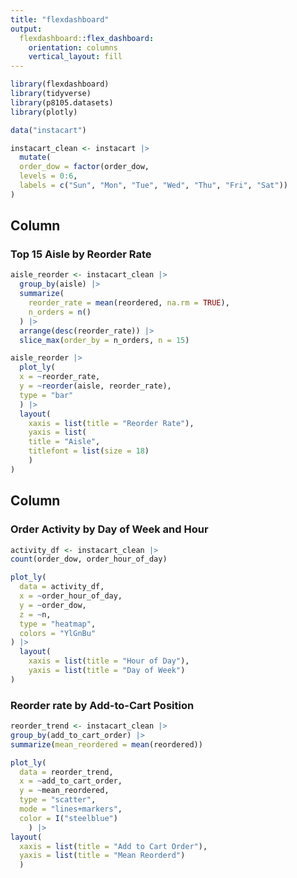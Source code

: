 ```yaml
---
title: "flexdashboard"
output: 
  flexdashboard::flex_dashboard:
    orientation: columns
    vertical_layout: fill
---
```


```r
library(flexdashboard)
library(tidyverse)
library(p8105.datasets)
library(plotly)

data("instacart")

instacart_clean <- instacart |>
  mutate(
  order_dow = factor(order_dow,
  levels = 0:6,
  labels = c("Sun", "Mon", "Tue", "Wed", "Thu", "Fri", "Sat"))
)
```

Column {data-width=650}
-----------------------------------------------------------------------

### Top 15 Aisle by Reorder Rate

```r
aisle_reorder <- instacart_clean |>
  group_by(aisle) |>
  summarize(
    reorder_rate = mean(reordered, na.rm = TRUE),
    n_orders = n()
  ) |>
  arrange(desc(reorder_rate)) |>
  slice_max(order_by = n_orders, n = 15)

aisle_reorder |> 
  plot_ly(
  x = ~reorder_rate,
  y = ~reorder(aisle, reorder_rate),
  type = "bar"
  ) |>
  layout(
    xaxis = list(title = "Reorder Rate"),
    yaxis = list(
    title = "Aisle",
    titlefont = list(size = 18)
    )
)
```

Column {data-width=350}
-----------------------------------------------------------------------

### Order Activity by Day of Week and Hour

```r
activity_df <- instacart_clean |>
count(order_dow, order_hour_of_day)

plot_ly(
  data = activity_df,
  x = ~order_hour_of_day,
  y = ~order_dow,
  z = ~n,
  type = "heatmap",
  colors = "YlGnBu"
) |>
  layout(
    xaxis = list(title = "Hour of Day"),
    yaxis = list(title = "Day of Week")
)
```

### Reorder rate by Add-to-Cart Position

```r
reorder_trend <- instacart_clean |>
group_by(add_to_cart_order) |>
summarize(mean_reordered = mean(reordered))

plot_ly(
  data = reorder_trend,
  x = ~add_to_cart_order,
  y = ~mean_reordered,
  type = "scatter",
  mode = "lines+markers",
  color = I("steelblue")
    ) |>
layout(
  xaxis = list(title = "Add to Cart Order"),
  yaxis = list(title = "Mean Reorderd")
  )
```

